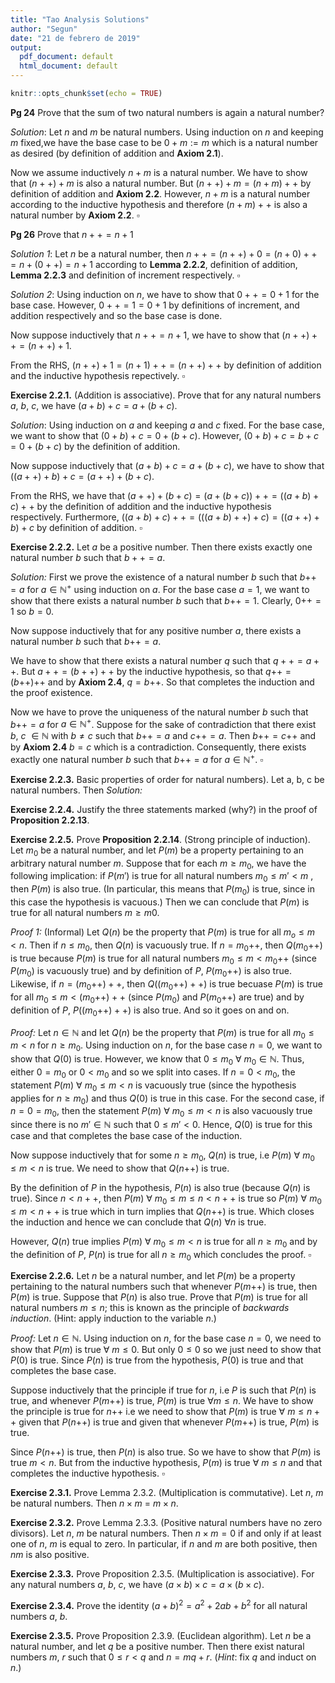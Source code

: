 ```yaml
---
title: "Tao Analysis Solutions"
author: "Segun"
date: "21 de febrero de 2019"
output:
  pdf_document: default
  html_document: default
---
```


```r
knitr::opts_chunk$set(echo = TRUE)
```



**Pg 24** Prove that the sum of two natural numbers is again a natural number?


*Solution*: Let $n$ and $m$ be natural numbers. Using induction on $n$ and keeping $m$ fixed,we have the base case to be $0 + m := m$ which is a natural number as desired (by definition of addition and **Axiom 2.1**). 

Now we assume inductively $n+m$ is a natural number. We have to show that $(n++)+m$ is also a natural number. But $(n++) + m = (n+m)++$ by definition of addition and **Axiom 2.2**. However, $n+m$ is a natural number according to the inductive hypothesis and therefore $(n+m)++$ is also a natural number by **Axiom 2.2**.
$\square$

**Pg 26** Prove that $n++ = n+1$ 

*Solution 1*: Let $n$ be a natural number, then $n++ = (n++) + 0 = (n+0)++ = n + (0++) = n+1$ according to **Lemma 2.2.2**, definition of addition, **Lemma 2.2.3** and definition of increment respectively. $\square$

*Solution 2*: Using induction on $n$, we have to show that $0++ = 0+1$ for the base case. However, $0++ = 1 = 0 + 1$ by definitions of increment, and addition respectively and so the base case is done. 

Now suppose inductively that $n++ = n+1$, we have to show that $(n++) ++ = (n++) +1$.

From the RHS, $(n++)+1 = (n+1)++ = (n++)++$ by definition of addition and the inductive hypothesis repectively. $\square$

**Exercise 2.2.1.** (Addition is associative). Prove that for any natural numbers $a$, $b$, $c$, we have $(a + b) + c = a + (b + c)$.

*Solution*: Using induction on $a$ and keeping $a$ and $c$ fixed. For the base case, we want to show that $(0+b) + c = 0+(b+c)$. However, $(0+b) + c  = b+c = 0 + (b+c)$ by the definition of addition.

Now suppose inductively that $(a+b)+c = a+(b+c)$, we have to show that $((a++)+b)+c = (a++) + (b+c)$.

From the RHS, we have that $(a++) + (b+c) = (a+(b+c))++ = ((a+b)+c)++$ by the definition of addition and the inductive hypothesis respectively. Furthermore, $((a+b)+c)++ = (((a+b)++)+c) = ((a++)+b)+c$ by definition of addition. $\square$

**Exercise 2.2.2.** Let $a$ be a positive number. Then there exists exactly one natural number $b$ such that $b++ = a$.

*Solution:* First we prove the existence of a natural number $b$ such that $b{++} = a$ for $a\in \mathbb{N}^+$ using induction on $a$. For the base case $a = 1$, we want to show that there exists a natural number $b$ such that $b{++} = 1$. Clearly, $0{++} = 1$ so $b = 0$.

Now suppose inductively that for any positive number $a$, there exists a natural number $b$ such that $b{++} = a$. 

We have to show that there exists a natural number $q$ such that $q++ = a++$. But $a++ = (b++)++$ by the inductive hypothesis, so that $q{++} = (b{++}){++}$ and by **Axiom 2.4**, $q = b{++}$. So that completes the induction and the proof existence.

Now we have to prove the uniqueness of the natural number $b$ such that $b{++} = a$ for $a\in \mathbb{N}^+$. Suppose for the sake of contradiction that there exist $b$, $c$ $\in \mathbb{N}$ with $b\ne c$ such that $b{++} = a$ and $c{++} = a$. Then $b{++} = c{++}$ and by **Axiom 2.4** $b = c$ which is a contradiction. Consequently, there exists exactly one natural number $b$ such that $b{++} = a$  for $a\in \mathbb{N}^+$. $\square$

**Exercise 2.2.3.** Basic properties of order for natural numbers). Let a, b, c be natural numbers. Then
*Solution:*
\begin{enumerate}
\item (Order is reflexive) $a \ge a$.

$a = a + 0$ by \textbf{Lemma 2.2.3} , therefore, $a\ge a$ by definition. $\square$

\item (Order is transitive) If $a \ge b$ and $b \ge c$, then $a \ge c$.

By definition, $a\ge b$ implies that $a = b+d$ and $b \ge c$ implies $b = c + e$, for some $d$, $e$ $\in \mathbb{N}$. Therefore, $a = b + d = (c+e)+d = c +(e+d) \ge c$ by ordering of natural numbers and associativity of addition. $\square$.   

\item (Order is anti-symmetric) If $a \ge b$ and $b \ge a$, then $a = b$.


Since $a \ge b$ and $b \ge a$, we have that $a = b + c$ and $b = a + d$ for some $c$, $d$ $\in \mathbb{N}$. Thus $a = a + c + d$ which implies that $c+d = 0$ by \textbf{Lemma 2.2.2} and that further implies $c = 0$ and $d = 0$ by \textbf{Corollary 2.2.9}. Consequently, $a = b$. $\square$


\item (Addition preserves order) $a \ge b$ if and only if $a + c \ge b + c$.

Because $a\ge b$, $a = b+d$ for some $d \in \mathbb{N}$. Hence $a + c = (b+d) + c = (b+c) + d \ge b+c$ by the cancellation law, associativity of addition and ordering of natural numbers respectively.

Likewise, $a+c \ge b+c$ implies $a+c = (b+c) + e$, for some $e \in \mathbb{N}$. Consequently, $a+c = (b+e) + c$ by associativity of addition. By cancellation law, $a = b + e$ so $a\ge b$. $\square$ 

\item $a < b$ if and only if $a{++} \le b$

\textit{Proof.} Since $a<b$,  then $b = a+n$, for some $n \in \mathbb{N}$ and $b \ne a$. Consequently, $n \ne 0$ by \textbf{Lemma 2.2.2}. Then there exists a number say $m \in \mathbb{N}$ such that $m{++} = n$ by \textbf{Lemma 2.2.10}. So $b = a+n = a + m{++} = (a{++}) + m$ by \textbf{Lemma 2.2.3}. So $a{++} \le b$.

Likewise $a{++} \le b$ implies $b = (a{++}) + n$ for some $n \in \mathbb{N}$. Consequently, $b = a + (n{++})$ by \textbf{Lemma 2.2.3} and by \textbf{Definition 2.2.1} (Addition of natural numbers). But we know that $n{++} \ne 0$ by \textbf{Axiom 2.3} and by implication $b \ne a$. So $a<b$. $\square$

\item $a < b$ if and only if $b = a + d$ for some positive number $d$.

\textit{Proof}. If $a<b$, then $b = a+d$ for some $d\in \mathbb{N}$ and $b\ne a$ by definition. We need to show that $d\ne 0$. Now suppose for the sake of contradiction that $d = 0$. Then $b = a+d$ implies $a = b$ which is a contradition so $d\ne0$. 

Likewise, $b = a+d$, $d \ne 0$ implies $a\le b$ by \textbf{Definition 2.2.11} (Ordering of the natural numbers). We need to show that $b \ne a$. Suppose for the sake of contradiction that $b = a$, then $b = a+d$ implies  $d = 0$ by \textbf{Lemma 2.2.2} which is a contradiction. Hence $b \ne a$ and $a\le b$ so $a<b$. $\square$

\end{enumerate}

**Exercise 2.2.4.** Justify the three statements marked (why?) in the proof of **Proposition 2.2.13**.

\begin{enumerate}
\item $0\le b$ for all $b\in \mathbb{N}$.

\textit{Proof}. Since $b \in \mathbb{N}$, then $b = 0 + b$ by \textbf{Definition 2.2.1} (Addition of natural numbers) so $0\le b$ by \textbf{Definition 2.2.11} (Ordering of the natural numbers). 

\item  If $a>b$, then $a{++} > b$

\textit{Proof}. Because $a{++}>a$ and $a>b$. Then by \textbf{Proposition 2.2.12} (Transitivity of order), $a{++} > b$. 

\item If $a = b$, the $a{++} =  b+d$

\textit{Proof}. Because $a{++}>a$ implies $a{++}>b$  since $a=b$. 

\end{enumerate}

**Exercise 2.2.5.** Prove **Proposition 2.2.14**. (Strong principle of induction). Let $m_0$ be a natural number, and let $P(m)$ be a property pertaining to an arbitrary natural number $m$. Suppose that for each $m \ge m_0$, we have the following implication: if $P(m')$ is true for all natural numbers $m_0 \le m' < m$ , then $P(m)$ is also true. (In particular, this means that $P(m_0)$ is true, since in this case the hypothesis is vacuous.) Then we can conclude that $P(m)$ is true for all natural numbers $m \ge m0$.

*Proof 1:* (Informal) Let $Q(n)$ be the property that $P(m)$ is true for all $m_o \le m < n$. Then if $n\le m_0$, then $Q(n)$ is vacuously true. If $n = m_0{++}$, then $Q(m_0{++})$ is true because $P(m)$ is true for all natural numbers $m_0 \le m < m_0{++}$ (since $P(m_0)$ is vacuously true) and by definition of $P$, $P(m_0{++})$ is also true. Likewise, if $n = (m_0{++})++$, then $Q((m_0{++})++)$ is true becuase  $P(m)$ is true for all $m_0 \le m < (m_0{++})++$ (since $P(m_0)$ and $P(m_0{++})$ are true) and by definition of $P$, $P((m_0{++})++)$ is also true. And so it goes on and on.    


*Proof:* Let $n\in \mathbb{N}$ and let $Q(n)$ be the property that $P(m)$ is true for all $m_0 \le m < n$ for $n\ge m_0$. Using induction on $n$, for the base case $n = 0$, we want to show that $Q(0)$ is true. However, we know that $0\le m_0\ \forall\ m_0 \in \mathbb{N}$. Thus, either $0 = m_0$ or $0<m_0$ and so we split into cases. If $n = 0 < m_0$, the statement $P(m)\ \forall\ m_0\le m < n$ is vacuously true (since the hypothesis applies for $n \ge m_0$) and thus $Q(0)$ is true in this case.  For the second case, if $n = 0 =m_0$, then the statement $P(m)\ \forall\ m_0\le m < n$ is also vacuously true since there is no $m' \in \mathbb{N}$ such that $0 \le m' <0$. Hence, $Q(0)$ is true for this case and that completes the base case of the induction. 

Now suppose inductively that for some $n\ge m_0$, $Q(n)$ is true, i.e $P(m)\ \forall\ m_0\le m < n$ is true. We need to show that $Q(n{++})$ is true. 

By the definition of $P$ in the hypothesis, $P(n)$ is also true (because $Q(n)$ is true). Since $n<n++$, then $P(m)\ \forall\ m_0\le m \le n < n++$ is true so $P(m)\ \forall\ m_0\le m < n++$ is true which in turn implies that $Q(n{++})$ is true. Which closes the induction and hence we can conclude that $Q(n)\ \forall n$ is true. 

However, $Q(n)$ true implies $P(m)\ \forall\ m_0\le m<n$ is true for all $n\ge m_0$ and by the definition of $P$, $P(n)$ is true  for all $n\ge m_0$ which concludes the proof. $\square$   



**Exercise 2.2.6.** Let $n$ be a natural number, and let $P(m)$ be a property pertaining to the natural numbers such that whenever $P(m{++})$ is true, then $P(m)$
is true. Suppose that $P(n)$ is also true. Prove that $P(m)$ is true for all natural
numbers $m \le n$; this is known as the principle of *backwards induction*. (Hint:
apply induction to the variable $n$.)


*Proof:* Let $n \in \mathbb{N}$. Using induction on $n$, for the base case $n = 0$, we need to show that $P(m)$ is true $\forall\ m\le 0$. But only $0\le 0$ so we just need to show that $P(0)$ is true. Since $P(n)$ is true from the hypothesis, $P(0)$ is true and that completes the base case. 

Suppose inductively that the principle if true for $n$, i.e $P$ is such that $P(n)$ is true, and whenever $P(m{++})$ is true, $P(m)$ is true $\forall m\le n$. We have to show the principle is true for $n{++}$ i.e we need to show that $P(m)$ is true $\forall\ m\le n++$ given that $P(n{++})$ is true and given that whenever $P(m{++})$ is true, $P(m)$ is true.

Since $P(n{++})$ is true, then $P(n)$ is also true. So we have to show that $P(m)$ is true $m<n$. But from the inductive hypothesis, $P(m)$ is true $\forall$ $m\le n$ and that completes the inductive hypothesis. $\square$


**Exercise 2.3.1.** Prove Lemma 2.3.2. (Multiplication is commutative). Let $n$, $m$ be natural numbers. Then $n \times m$ = $m \times n$. 

**Exercise 2.3.2.** Prove Lemma 2.3.3. (Positive natural numbers have no zero divisors). Let $n$, $m$ be natural numbers. Then $n \times m = 0$ if and only if at least one of $n$, $m$ is equal to zero. In particular, if $n$ and $m$ are both positive, then $nm$ is also positive.

**Exercise 2.3.3.** Prove Proposition 2.3.5. (Multiplication is associative). For any natural numbers $a$, $b$, $c$, we have $(a \times b) \times c = a \times (b \times c)$.

**Exercise 2.3.4.** Prove the identity $(a + b)^2 = a^2 + 2ab + b^2$ for all natural numbers $a$, $b$.

**Exercise 2.3.5.** Prove Proposition 2.3.9. (Euclidean algorithm). Let $n$ be a natural number, and let $q$ be a positive number. Then there exist natural numbers $m$, $r$ such that $0 \le r < q$ and $n = mq + r$. (*Hint*: fix $q$ and induct on $n$.)
